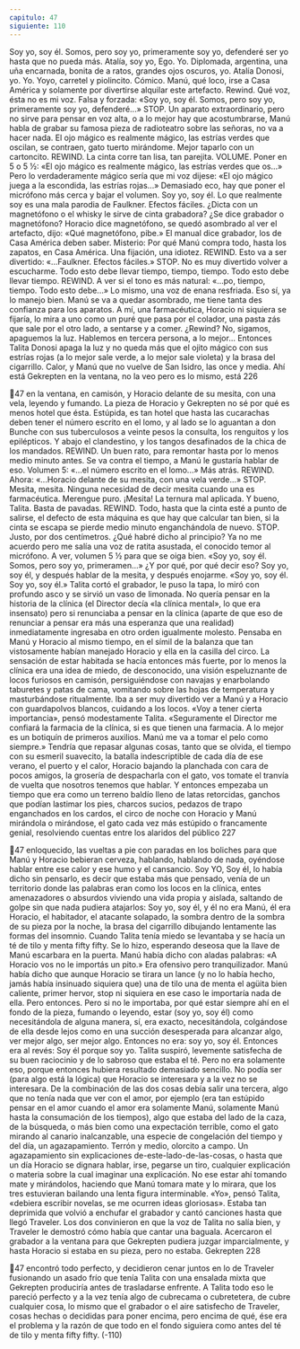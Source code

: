 ```yaml
---
capitulo: 47
siguiente: 110
---
```


Soy yo, soy él. Somos, pero soy yo, primeramente soy yo, defenderé ser yo
hasta que no pueda más. Atalía, soy yo, Ego. Yo. Diplomada, argentina, una uña
encarnada, bonita de a ratos, grandes ojos oscuros, yo. Atalía Donosi, yo. Yo. Yoyo, carretel y piolincito. Cómico.
Manú, qué loco, irse a Casa América y solamente por divertirse alquilar este
artefacto. Rewind. Qué voz, ésta no es mi voz. Falsa y forzada: «Soy yo, soy él.
Somos, pero soy yo, primeramente soy yo, defenderé...» STOP. Un aparato
extraordinario, pero no sirve para pensar en voz alta, o a lo mejor hay que
acostumbrarse, Manú habla de grabar su famosa pieza de radioteatro sobre las
señoras, no va a hacer nada. El ojo mágico es realmente mágico, las estrías verdes
que oscilan, se contraen, gato tuerto mirándome. Mejor taparlo con un cartoncito.
REWIND. La cinta corre tan lisa, tan parejita. VOLUME. Poner en 5 o 5 ½: «El ojo
mágico es realmente mágico, las estrías verdes que os...» Pero lo verdaderamente
mágico sería que mi voz dijese: «El ojo mágico juega a la escondida, las estrías
rojas...» Demasiado eco, hay que poner el micrófono más cerca y bajar el
volumen. Soy yo, soy él. Lo que realmente soy es una mala parodia de Faulkner.
Efectos fáciles. ¿Dicta con un magnetófono o el whisky le sirve de cinta
grabadora? ¿Se dice grabador o magnetófono? Horacio dice magnetófono, se
quedó asombrado al ver el artefacto, dijo: «Qué magnetófono, pibe.» El manual
dice grabador, los de Casa América deben saber. Misterio: Por qué Manú compra
todo, hasta los zapatos, en Casa América. Una fijación, una idiotez. REWIND.
Esto va a ser divertido: «...Faulkner. Efectos fáciles.» STOP. No es muy divertido
volver a escucharme. Todo esto debe llevar tiempo, tiempo, tiempo. Todo esto
debe llevar tiempo. REWIND. A ver si el tono es más natural: «...po, tiempo,
tiempo. Todo esto debe...» Lo mismo, una voz de enana resfriada. Eso sí, ya lo
manejo bien. Manú se va a quedar asombrado, me tiene tanta des confianza para
los aparatos. A mí, una farmacéutica, Horacio ni siquiera se fijaría, lo mira a uno
como un puré que pasa por el colador, una pasta zás que sale por el otro lado, a
sentarse y a comer. ¿Rewind? No, sigamos, apaguemos la luz. Hablemos en
tercera persona, a lo mejor... Entonces Talita Donosi apaga la luz y no queda más
que el ojito mágico con sus estrías rojas (a lo mejor sale verde, a lo mejor sale
violeta) y la brasa del cigarrillo. Calor, y Manú que no vuelve de San Isidro, las
once y media. Ahí está Gekrepten en la ventana, no la veo pero es lo mismo, está
226

47
en la ventana, en camisón, y Horacio delante de su mesita, con una vela, leyendo
y fumando. La pieza de Horacio y Gekrepten no sé por qué es menos hotel que
ésta. Estúpida, es tan hotel que hasta las cucarachas deben tener el número
escrito en el lomo, y al lado se lo aguantan a don Bunche con sus tuberculosos a
veinte pesos la consulta, los renguitos y los epilépticos. Y abajo el clandestino, y
los tangos desafinados de la chica de los mandados. REWIND. Un buen rato,
para remontar hasta por lo menos medio minuto antes. Se va contra el tiempo, a
Manú le gustaría hablar de eso. Volumen 5: «...el número escrito en el lomo...»
Más atrás. REWIND. Ahora: «...Horacio delante de su mesita, con una vela
verde...» STOP. Mesita, mesita. Ninguna necesidad de decir mesita cuando una
es farmacéutica. Merengue puro. ¡Mesita! La ternura mal aplicada. Y bueno,
Talita. Basta de pavadas. REWIND. Todo, hasta que la cinta esté a punto de
salirse, el defecto de esta máquina es que hay que calcular tan bien, si la cinta se
escapa se pierde medio minuto enganchándola de nuevo. STOP. Justo, por dos
centímetros. ¿Qué habré dicho al principio? Ya no me acuerdo pero me salía una
voz de ratita asustada, el conocido temor al micrófono. A ver, volumen 5 ½ para
que se oiga bien. «Soy yo, soy él. Somos, pero soy yo, primeramen...» ¿Y por qué,
por qué decir eso? Soy yo, soy él, y después hablar de la mesita, y después
enojarme. «Soy yo, soy él. Soy yo, soy él.»
Talita cortó el grabador, le puso la tapa, lo miró con profundo asco y se sirvió
un vaso de limonada. No quería pensar en la historia de la clínica (el Director
decía «la clínica mental», lo que era insensato) pero si renunciaba a pensar en la
clínica (aparte de que eso de renunciar a pensar era más una esperanza que una
realidad) inmediatamente ingresaba en otro orden igualmente molesto. Pensaba
en Manú y Horacio al mismo tiempo, en el símil de la balanza que tan
vistosamente habían manejado Horacio y ella en la casilla del circo. La sensación
de estar habitada se hacía entonces más fuerte, por lo menos la clínica era una
idea de miedo, de desconocido, una visión espeluznante de locos furiosos en
camisón, persiguiéndose con navajas y enarbolando taburetes y patas de cama,
vomitando sobre las hojas de temperatura y masturbándose ritualmente. Iba a
ser muy divertido ver a Manú y a Horacio con guardapolvos blancos, cuidando a
los locos. «Voy a tener cierta importancia», pensó modestamente Talita.
«Seguramente el Director me confiará la farmacia de la clínica, si es que tienen
una farmacia. A lo mejor es un botiquín de primeros auxilios. Manú me va a
tomar el pelo como siempre.» Tendría que repasar algunas cosas, tanto que se
olvida, el tiempo con su esmeril suavecito, la batalla indescriptible de cada día de
ese verano, el puerto y el calor, Horacio bajando la planchada con cara de pocos
amigos, la grosería de despacharla con el gato, vos tomate el tranvía de vuelta
que nosotros tenemos que hablar. Y entonces empezaba un tiempo que era como
un terreno baldío lleno de latas retorcidas, ganchos que podían lastimar los pies,
charcos sucios, pedazos de trapo enganchados en los cardos, el circo de noche
con Horacio y Manú mirándola o mirándose, el gato cada vez más estúpido o
francamente genial, resolviendo cuentas entre los alaridos del público
227

47
enloquecido, las vueltas a pie con paradas en los boliches para que Manú y
Horacio bebieran cerveza, hablando, hablando de nada, oyéndose hablar entre
ese calor y ese humo y el cansancio. Soy YO, Soy él, lo había dicho sin pensarlo,
es decir que estaba más que pensado, venía de un territorio donde las palabras
eran como los locos en la clínica, entes amenazadores o absurdos viviendo una
vida propia y aislada, saltando de golpe sin que nada pudiera atajarlos: Soy yo,
soy él, y él no era Manú, él era Horacio, el habitador, el atacante solapado, la
sombra dentro de la sombra de su pieza por la noche, la brasa del cigarrillo
dibujando lentamente las formas del insomnio.
Cuando Talita tenía miedo se levantaba y se hacía un té de tilo y menta fifty
fifty. Se lo hizo, esperando deseosa que la llave de Manú escarbara en la puerta.
Manú había dicho con aladas palabras: «A Horacio vos no le importás un pito.»
Era ofensivo pero tranquilizador. Manú había dicho que aunque Horacio se
tirara un lance (y no lo había hecho, jamás había insinuado siquiera que)
una de tilo
una de menta
el agüita bien caliente, primer hervor, stop
ni siquiera en ese caso le importaría nada de ella. Pero entonces. Pero si no le
importaba, por qué estar siempre ahí en el fondo de la pieza, fumando o leyendo,
estar (soy yo, soy él) como necesitándola de alguna manera, sí, era exacto,
necesitándola, colgándose de ella desde lejos como en una succión desesperada
para alcanzar algo, ver mejor algo, ser mejor algo. Entonces no era: soy yo, soy él.
Entonces era al revés: Soy él porque soy yo. Talita suspiró, levemente satisfecha de
su buen raciocinio y de lo sabroso que estaba el té.
Pero no era solamente eso, porque entonces hubiera resultado demasiado
sencillo. No podía ser (para algo está la lógica) que Horacio se interesara y a la
vez no se interesara. De la combinación de las dos cosas debía salir una tercera,
algo que no tenía nada que ver con el amor, por ejemplo (era tan estúpido pensar
en el amor cuando el amor era solamente Manú, solamente Manú hasta la
consumación de los tiempos), algo que estaba del lado de la caza, de la
búsqueda, o más bien como una expectación terrible, como el gato mirando al
canario inalcanzable, una especie de congelación del tiempo y del día, un
agazapamiento. Terrón y medio, olorcito a campo. Un agazapamiento sin
explicaciones de-este-lado-de-las-cosas, o hasta que un día Horacio se dignara
hablar, irse, pegarse un tiro, cualquier explicación o materia sobre la cual
imaginar una explicación. No ese estar ahí tomando mate y mirándolos,
haciendo que Manú tomara mate y lo mirara, que los tres estuvieran bailando
una lenta figura interminable. «Yo», pensó Talita, «debiera escribir novelas, se
me ocurren ideas gloriosas». Estaba tan deprimida que volvió a enchufar el
grabador y cantó canciones hasta que llegó Traveler. Los dos convinieron en que
la voz de Talita no salía bien, y Traveler le demostró cómo había que cantar una
baguala. Acercaron el grabador a la ventana para que Gekrepten pudiera juzgar
imparcialmente, y hasta Horacio si estaba en su pieza, pero no estaba. Gekrepten
228

47
encontró todo perfecto, y decidieron cenar juntos en lo de Traveler fusionando
un asado frío que tenía Talita con una ensalada mixta que Gekrepten produciría
antes de trasladarse enfrente. A Talita todo eso le pareció perfecto y a la vez tenía
algo de cubrecama o cubretetera, de cubre cualquier cosa, lo mismo que el
grabador o el aire satisfecho de Traveler, cosas hechas o decididas para poner
encima, pero encima de qué, ése era el problema y la razón de que todo en el
fondo siguiera como antes del té de tilo y menta fifty fifty.
(-110)
